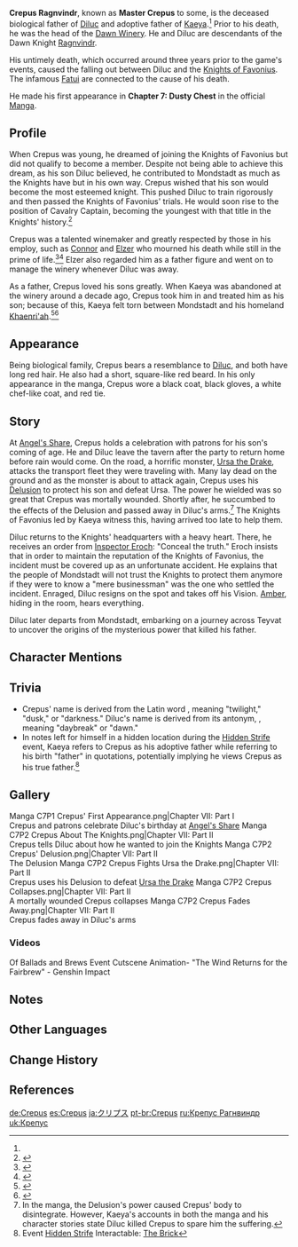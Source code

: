 {{Character Infobox
|image            = NPC Crepus.png
|type             = Mentioned
|deceased         = Past
|realname         = Crepus Ragnvindr
|affiliation      = Dawn Winery
|occupation       = Winery Owner
|region           = Mondstadt

|ancestry         = Ragnvindr Clan
|child            = Diluc
|child2           = Kaeya
|childNote2       = adoptive son
|childRef2        = <ref group="Note" name="Kaeya and Crepus">Numerous in-game sources in Chinese refer to Kaeya as both {{zh|义子|tl=foster son}} and {{zh|养子|tl=adopted son}} in relation to Crepus, who is also referred to as {{zh|养父|tl=adoptive father}} and {{zh|义父|rm=yìfù|tl=adoptive father}} in relation to Kaeya. See {{S|Kaeya/Lore#Trivia}} for details.</ref>
|title            = Master Crepus
}}
'''Crepus Ragnvindr''', known as '''Master Crepus''' to some, is the deceased biological father of [[Diluc]] and adoptive father of [[Kaeya]].<ref name="Kaeya and Crepus" group="Note" /> Prior to his death, he was the head of the [[Dawn Winery]]. He and Diluc are descendants of the Dawn Knight [[Ragnvindr]].

His untimely death, which occurred around three years prior to the game's events, caused the falling out between Diluc and the [[Knights of Favonius]]. The infamous [[Fatui]] are connected to the cause of his death.

He made his first appearance in '''Chapter 7: Dusty Chest''' in the official [[Manga]].

==Profile==
{{Quote|I wanted to become a Knight too, when I was your age. However, I wasn't fit for the job. The gods also had other plans for me...|Crepus to Diluc}}

When Crepus was young, he dreamed of joining the Knights of Favonius but did not qualify to become a member. Despite not being able to achieve this dream, as his son Diluc believed, he contributed to Mondstadt as much as the Knights have but in his own way. Crepus wished that his son would become the most esteemed knight. This pushed Diluc to train rigorously and then passed the Knights of Favonius' trials. He would soon rise to the position of Cavalry Captain, becoming the youngest with that title in the Knights' history.<ref>{{Ref/CS|Diluc|2}}</ref>

Crepus was a talented winemaker and greatly respected by those in his employ, such as [[Connor]] and [[Elzer]] who mourned his death while still in the prime of life.<ref>{{Ref/NPC|Connor}}</ref><ref>{{Ref/NPC|Elzer}}</ref> Elzer also regarded him as a father figure and went on to manage the winery whenever Diluc was away.

As a father, Crepus loved his sons greatly. When Kaeya was abandoned at the winery around a decade ago, Crepus took him in and treated him as his son; because of this, Kaeya felt torn between Mondstadt and his homeland [[Khaenri'ah]].<ref>{{Ref/CS|Kaeya|4}}</ref><ref>{{Ref/CS|Kaeya|Vision}}</ref>

==Appearance==
Being biological family, Crepus bears a resemblance to [[Diluc]], and both have long red hair. He also had a short, square-like red beard. In his only appearance in the manga, Crepus wore a black coat, black gloves, a white chef-like coat, and red tie.

==Story==
At [[Angel's Share]], Crepus holds a celebration with patrons for his son's coming of age. He and Diluc leave the tavern after the party to return home before rain would come. On the road, a horrific monster, [[Ursa the Drake]], attacks the transport fleet they were traveling with. Many lay dead on the ground and as the monster is about to attack again, Crepus uses his [[Delusion]] to protect his son and defeat Ursa. The power he wielded was so great that Crepus was mortally wounded. Shortly after, he succumbed to the effects of the Delusion and passed away in Diluc's arms.<ref group="Note">In the manga, the Delusion's power caused Crepus' body to disintegrate. However, Kaeya's accounts in both the manga and his character stories state Diluc killed Crepus to spare him the suffering.</ref> The Knights of Favonius led by Kaeya witness this, having arrived too late to help them.

Diluc returns to the Knights' headquarters with a heavy heart. There, he receives an order from [[Eroch|Inspector Eroch]]: "Conceal the truth." Eroch insists that in order to maintain the reputation of the Knights of Favonius, the incident must be covered up as an unfortunate accident. He explains that the people of Mondstadt will not trust the Knights to protect them anymore if they were to know a "mere businessman" was the one who settled the incident. Enraged, Diluc resigns on the spot and takes off his Vision. [[Amber]], hiding in the room, hears everything.

Diluc later departs from Mondstadt, embarking on a journey across Teyvat to uncover the origins of the mysterious power that killed his father.

==Character Mentions==
{{Character Mentions}}

==Trivia==
* Crepus' name is derived from the Latin word {{wt|crepusculum}}, meaning "twilight," "dusk," or "darkness." Diluc's name is derived from its antonym, {{wt|diluculum}}, meaning "daybreak" or "dawn."
* In notes left for himself in a hidden location during the [[Hidden Strife]] event, Kaeya refers to Crepus as his adoptive father while referring to his birth "father" in quotations, potentially implying he views Crepus as his true father.<ref>Event [[Hidden Strife]] Interactable: [[Hidden Strife/Story#The Brick|The Brick]]</ref>

==Gallery==
<gallery>
Manga C7P1 Crepus' First Appearance.png|Chapter VII: Part I<br>Crepus and patrons celebrate Diluc's birthday at [[Angel's Share]]
Manga C7P2 Crepus About The Knights.png|Chapter VII: Part II<br>Crepus tells Diluc about how he wanted to join the Knights
Manga C7P2 Crepus' Delusion.png|Chapter VII: Part II<br>The Delusion
Manga C7P2 Crepus Fights Ursa the Drake.png|Chapter VII: Part II<br>Crepus uses his Delusion to defeat [[Ursa the Drake]]
Manga C7P2 Crepus Collapses.png|Chapter VII: Part II<br>A mortally wounded Crepus collapses
Manga C7P2 Crepus Fades Away.png|Chapter VII: Part II<br>Crepus fades away in Diluc's arms
</gallery>

===Videos===
<gallery>
Of Ballads and Brews Event Cutscene Animation- "The Wind Returns for the Fairbrew" - Genshin Impact
</gallery>

==Notes==
{{Reflist|note=1}}

==Other Languages==
{{Other Languages|default_hidden=1
|en      = Crepus
|zhs     = 克利普斯
|zhs_rm  = Kèlìpǔsī
|zht     = 克利普斯
|zht_rm  = Kèlìpǔsī
|ja      = クリプス
|ja_rm   = Kuripusu
|ko      = 클립스<!--also 크리프스 in the manga-->
|es      = Crepus
|fr      = Crepus
|ru      = Крепус
|th      = Crepus<!--also เครปส in the manga-->
|vi      = Crepus
|de      = Crepus
|id      = Crepus
|pt      = Crepus
|tr      = Crepus
|it      = Crepus
}}

==Change History==
{{Change History|introduced=1.0}}

==References==
{{Reflist}}

[[de:Crepus]]
[[es:Crepus]]
[[ja:クリプス]]
[[pt-br:Crepus]]
[[ru:Крепус Рагнвиндр]]
[[uk:Крепус]]